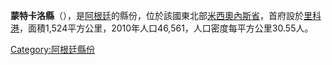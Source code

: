 {{Coord|26|34|2|S|54|45|57|W|display=title}}

'''蒙特卡洛縣'''（{{lang-es|Departamento Montecarlo}}），是[[阿根廷|阿根廷]]的縣份，位於該國東北部[[米西奧內斯省_(阿根廷)|米西奧內斯省]]，首府設於[[里科港_(米西奧內斯省)|里科港]]，面積1,524平方公里，2010年人口46,561，人口密度每平方公里30.55人。

{{Argentina-geo-stub}}
[[Category:阿根廷縣份|Category:阿根廷縣份]]